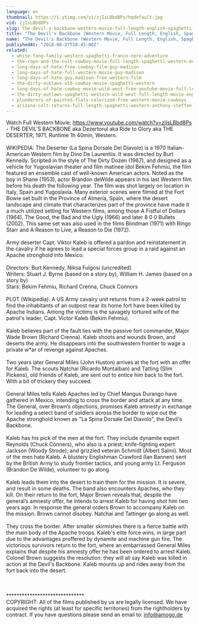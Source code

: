 ```yaml
---
language: en
thumbnail: https://i.ytimg.com/vi/zjIsLBbd8Ps/hqdefault.jpg
vid: zjIsLBbd8Ps
slug: the-devil-s-backbone-western-movie-full-length-english-spaghetti-western-cowboyfilm-watchfree
title: "The Devil's Backbone (Western Movie, Full Length, English, Spaghetti Western) cowboyfilm, watchfree"
name: "The Devil's Backbone (Western Movie, Full Length, English, Spaghetti Western) cowboyfilm, watchfree"
publishedAt: "2018-08-27T18:45:00Z"
related:
  - white-fang-family-western-spaghetti-franco-nero-adventure
  - the-rope-and-the-colt-cowboy-movie-full-length-spaghetti-western-english-free-full-westerns
  - long-days-of-hate-free-cowboy-film-guy-madison
  - long-days-of-hate-full-western-movie-guy-madison
  - long-days-of-hate-guy-madison-free-western-film
  - the-dirty-outlaws-old-cowboy-movie-spaghetti-western
  - long-days-of-hate-cowboy-movie-wild-west-free-youtube-movie-full-length-english
  - the-dirty-outlaws-spaghetti-western-wild-west-full-length-movie-english
  - plunderers-of-painted-flats-colorized-free-western-movie-cowboys
  - arizona-colt-returns-full-length-spaghetti-western-anthony-steffen-cowboy-film-1970
---
```


Watch Full Western Movie: https://www.youtube.com/watch?v=zjIsLBbd8Ps - THE DEVIL'S BACKBONE aka Dezertorul aka Ride to Glory aka THE DESERTER, 1971, Runtime 1h 40min, Western.<br />
<br />
WIKIPEDIA: The Deserter (La Spina Dorsale Del Diavolo) is a 1970 Italian-American Western film by Dino De Laurentiis. It was directed by Burt Kennedy. Scripted in the style of The Dirty Dozen (1967), and designed as a vehicle for Yugoslavian theater and film matinee idol Bekim Fehmiu, the film featured an ensemble cast of well-known American actors. Noted as the boy in Shane (1953), actor Brandon deWilde appears in his last Western film before his death the following year. The film was shot largely on location in Italy, Spain and Yugoslavia. Many exterior scenes were filmed at the Fort Bowie set built in the Province of Almería, Spain, where the desert landscape and climate that characterizes part of the province have made it a much utilized setting for Western films, among those A Fistful of Dollars (1964), The Good, the Bad and the Ugly (1966) and later 8 0 0 Bullets (2002). This same set was also used in the films Blindman (1971) with Ringo Starr and A Reason to Live, a Reason to Die (1972).<br />
<br />
Army deserter Capt. Viktor Kaleb is offered a pardon and reinstatement in the cavalry if he agrees to lead a special forces group in a raid against an Apache stronghold into Mexico.<br />
<br />
Directors: Burt Kennedy, Niksa Fulgosi (uncredited)<br />
Writers: Stuart J. Byrne (based on a story by), William H. James (based on a story by)<br />
Stars: Bekim Fehmiu, Richard Crenna, Chuck Connors<br />
<br />
PLOT (Wikipedia): A US Army cavalry unit returns from a 2-week patrol to find the inhabitants of an outpost near its home fort have been killed by Apache Indians. Among the victims is the savagely tortured wife of the patrol's leader, Capt. Victor Kaleb (Bekim Fehmiu).<br />
<br />
Kaleb believes part of the fault lies with the passive fort commander, Major Wade Brown (Richard Crenna). Kaleb shoots and wounds Brown, and deserts the army. He disappears into the southwestern frontier to wage a private w*ar of revenge against Apaches.<br />
<br />
Two years later General Miles (John Huston) arrives at the fort with an offer for Kaleb. The scouts Natchai (Ricardo Montalban) and Tatting (Slim Pickens), old friends of Kaleb, are sent out to entice him back to the fort. With a bit of trickery they succeed.<br />
<br />
General Miles tells Kaleb Apaches led by Chief Mangus Durango have gathered in Mexico, intending to cross the border and attack at any time. The General, over Brown’s objections, promises Kaleb amnesty in exchange for leading a select band of soldiers across the border to wipe out the Apache stronghold known as "La Spina Dorsale Del Diavolo", the Devil's Backbone.<br />
<br />
Kaleb has his pick of the men at the fort. They include dynamite expert Reynolds (Chuck Conners), who also is a priest; knife-fighting expert Jackson (Woody Strode); and grizzled veteran Schmidt (Albert Salmi). Most of the men hate Kaleb. A blustery Englishman Crawford (Ian Bannen) sent by the British Army to study frontier tactics, and young army Lt. Ferguson (Brandon De Wilde), volunteer to go along.<br />
<br />
Kaleb leads them into the desert to train them for the mission. It is severe, and result in some deaths. The band also encounters Apaches, who they kill. On their return to the fort, Major Brown reveals that, despite the general’s amnesty offer, he intends to arrest Kaleb for having shot him two years ago. In response the general orders Brown to accompany Kaleb on the mission. Brown cannot disobey. Natchai and Tattinger go along as well.<br />
<br />
They cross the border. After smaller skirmishes there is a fierce battle with the main body of the Apache troops. Kaleb's elite force wins, in large part due to the advantages proffered by dynamite and machine gun fire. The victorious survivors return to the fort, where an embarrassed General Miles explains that despite his amnesty offer he has been ordered to arrest Kaleb. Colonel Brown suggests the resolution: they will all say Kaleb was killed in action at the Devil's Backbone. Kaleb mounts up and rides away from the fort back into the desert.<br />
<br />
<br />
<br />
******************************<br />
COPYRIGHT: All of the films published by us are legally licensed. We have acquired the rights (at least for specific territories) from the rightholders by contract. If you have questions please send an email to: info@amogo.de